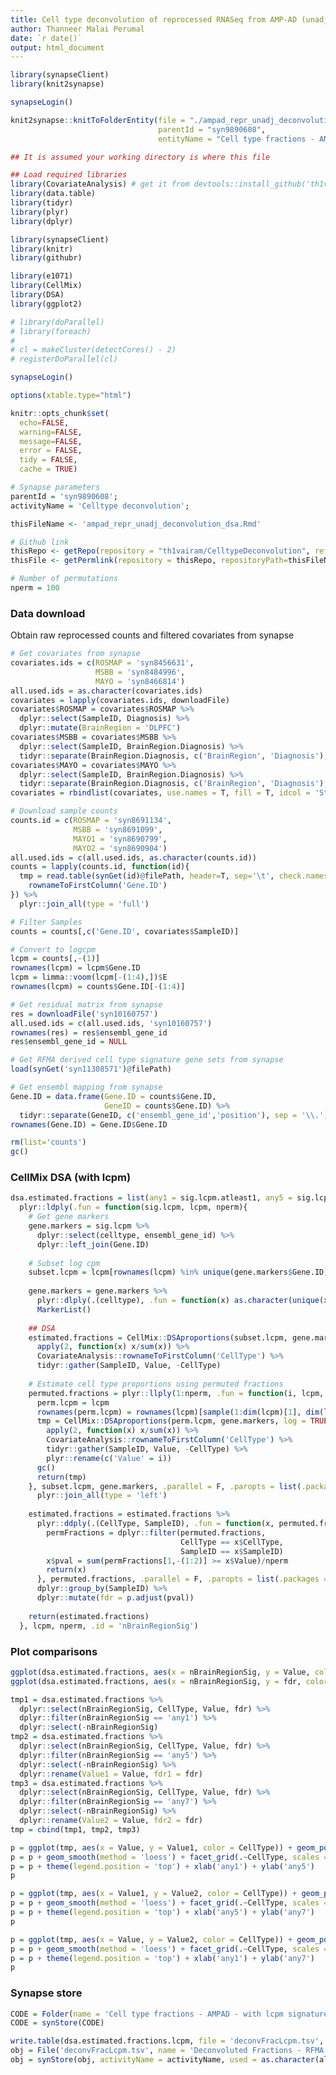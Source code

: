```yaml
---
title: Cell type deconvolution of reprocessed RNASeq from AMP-AD (unadjusted - with RFMA signatures using dsa)
author: Thanneer Malai Perumal
date: `r date()`
output: html_document
---
```

```r
library(synapseClient)
library(knit2synapse)

synapseLogin()

knit2synapse::knitToFolderEntity(file = "./ampad_repr_unadj_deconvolution_dsa.Rmd",
                                 parentId = "syn9890608",
                                 entityName = "Cell type fractions - AMPAD - with lcpm signatures - using DSA")
```

```r
## It is assumed your working directory is where this file

## Load required libraries
library(CovariateAnalysis) # get it from devtools::install_github('th1vairam/CovariateAnalysis@dev')
library(data.table)
library(tidyr)
library(plyr)
library(dplyr)

library(synapseClient)
library(knitr)
library(githubr)

library(e1071)
library(CellMix)
library(DSA)
library(ggplot2)

# library(doParallel)
# library(foreach)
# 
# cl = makeCluster(detectCores() - 2)
# registerDoParallel(cl)

synapseLogin()

options(xtable.type="html")

knitr::opts_chunk$set(
  echo=FALSE,
  warning=FALSE,
  message=FALSE,
  error = FALSE,
  tidy = FALSE,
  cache = TRUE)
```

```r
# Synapse parameters
parentId = 'syn9890608';
activityName = 'Celltype deconvolution';

thisFileName <- 'ampad_repr_unadj_deconvolution_dsa.Rmd'

# Github link
thisRepo <- getRepo(repository = "th1vairam/CelltypeDeconvolution", ref="branch", refName='deconvolute')
thisFile <- getPermlink(repository = thisRepo, repositoryPath=thisFileName)

# Number of permutations
nperm = 100
```
### Data download
Obtain raw reprocessed counts and filtered covariates from synapse
```r
# Get covariates from synapse
covariates.ids = c(ROSMAP = 'syn8456631',
                   MSBB = 'syn8484996',
                   MAYO = 'syn8466814')
all.used.ids = as.character(covariates.ids)
covariates = lapply(covariates.ids, downloadFile)
covariates$ROSMAP = covariates$ROSMAP %>%
  dplyr::select(SampleID, Diagnosis) %>%
  dplyr::mutate(BrainRegion = 'DLPFC')
covariates$MSBB = covariates$MSBB %>%
  dplyr::select(SampleID, BrainRegion.Diagnosis) %>%
  tidyr::separate(BrainRegion.Diagnosis, c('BrainRegion', 'Diagnosis'), sep = '\\.')
covariates$MAYO = covariates$MAYO %>%
  dplyr::select(SampleID, BrainRegion.Diagnosis) %>%
  tidyr::separate(BrainRegion.Diagnosis, c('BrainRegion', 'Diagnosis'), sep = '\\.')
covariates = rbindlist(covariates, use.names = T, fill = T, idcol = 'Study')

# Download sample counts
counts.id = c(ROSMAP = 'syn8691134',
              MSBB = 'syn8691099',
              MAYO1 = 'syn8690799', 
              MAYO2 = 'syn8690904')
all.used.ids = c(all.used.ids, as.character(counts.id))
counts = lapply(counts.id, function(id){
  tmp = read.table(synGet(id)@filePath, header=T, sep='\t', check.names = F, row.names = 1) %>%
    rownameToFirstColumn('Gene.ID')
}) %>%
  plyr::join_all(type = 'full')

# Filter Samples
counts = counts[,c('Gene.ID', covariates$SampleID)]

# Convert to logcpm
lcpm = counts[,-(1)]
rownames(lcpm) = lcpm$Gene.ID
lcpm = limma::voom(lcpm[-(1:4),])$E
rownames(lcpm) = counts$Gene.ID[-(1:4)]

# Get residual matrix from synapse
res = downloadFile('syn10160757')
all.used.ids = c(all.used.ids, 'syn10160757')
rownames(res) = res$ensembl_gene_id
res$ensembl_gene_id = NULL

# Get RFMA derived cell type signature gene sets from synapse
load(synGet('syn11308571')@filePath)

# Get ensembl mapping from synapse
Gene.ID = data.frame(Gene.ID = counts$Gene.ID,
                     GeneID = counts$Gene.ID) %>%
  tidyr::separate(GeneID, c('ensembl_gene_id','position'), sep = '\\.')
rownames(Gene.ID) = Gene.ID$Gene.ID

rm(list='counts')
gc()
```

### CellMix DSA (with lcpm)
```r
dsa.estimated.fractions = list(any1 = sig.lcpm.atleast1, any5 = sig.lcpm.atleast5, any7 = sig.lcpm.atleast7) %>%
  plyr::ldply(.fun = function(sig.lcpm, lcpm, nperm){
    # Get gene markers
    gene.markers = sig.lcpm %>%
      dplyr::select(celltype, ensembl_gene_id) %>%
      dplyr::left_join(Gene.ID) 
    
    # Subset log cpm
    subset.lcpm = lcpm[rownames(lcpm) %in% unique(gene.markers$Gene.ID),]
    
    gene.markers = gene.markers %>%
      plyr::dlply(.(celltype), .fun = function(x) as.character(unique(x$Gene.ID))) %>%
      MarkerList()
      
    ## DSA
    estimated.fractions = CellMix::DSAproportions(subset.lcpm, gene.markers, log = TRUE, verbose = TRUE) %>%
      apply(2, function(x) x/sum(x)) %>%
      CovariateAnalysis::rownameToFirstColumn('CellType') %>%
      tidyr::gather(SampleID, Value, -CellType)
    
    # Estimate cell type proportions using permuted fractions
    permuted.fractions = plyr::llply(1:nperm, .fun = function(i, lcpm, gene.markers){
      perm.lcpm = lcpm
      rownames(perm.lcpm) = rownames(lcpm)[sample(1:dim(lcpm)[1], dim(lcpm)[1])]
      tmp = CellMix::DSAproportions(perm.lcpm, gene.markers, log = TRUE, verbose = TRUE) %>%
        apply(2, function(x) x/sum(x)) %>%
        CovariateAnalysis::rownameToFirstColumn('CellType') %>%
        tidyr::gather(SampleID, Value, -CellType) %>%
        plyr::rename(c('Value' = i))
      gc()
      return(tmp)
    }, subset.lcpm, gene.markers, .parallel = F, .paropts = list(.packages = c('dplyr', 'CovariateAnalysis', 'tidyr', 'CellMix'))) %>%
      plyr::join_all(type = 'left')
    
    estimated.fractions = estimated.fractions %>%
      plyr::ddply(.(CellType, SampleID), .fun = function(x, permuted.fractions){
        permFractions = dplyr::filter(permuted.fractions, 
                                      CellType == x$CellType,
                                      SampleID == x$SampleID)
        x$pval = sum(permFractions[1,-(1:2)] >= x$Value)/nperm
        return(x)
      }, permuted.fractions, .parallel = F, .paropts = list(.packages = c('dplyr'))) %>%
      dplyr::group_by(SampleID) %>%
      dplyr::mutate(fdr = p.adjust(pval))
    
    return(estimated.fractions)
  }, lcpm, nperm, .id = 'nBrainRegionSig')
```
### Plot comparisons
```r
ggplot(dsa.estimated.fractions, aes(x = nBrainRegionSig, y = Value, color = CellType)) + geom_boxplot() + facet_grid(.~CellType) + theme(legend.position = 'top') + ggtitle('Cell type fractions using DSA') + ylab('Fraction')
ggplot(dsa.estimated.fractions, aes(x = nBrainRegionSig, y = fdr, color = CellType)) + geom_boxplot() + facet_grid(.~CellType) + theme(legend.position = 'top') + ggtitle('Cell type fractions using DSA') + ylab('FDR')

tmp1 = dsa.estimated.fractions %>%
  dplyr::select(nBrainRegionSig, CellType, Value, fdr) %>%
  dplyr::filter(nBrainRegionSig == 'any1') %>%
  dplyr::select(-nBrainRegionSig)
tmp2 = dsa.estimated.fractions %>%
  dplyr::select(nBrainRegionSig, CellType, Value, fdr) %>%
  dplyr::filter(nBrainRegionSig == 'any5') %>%
  dplyr::select(-nBrainRegionSig) %>%
  dplyr::rename(Value1 = Value, fdr1 = fdr)
tmp3 = dsa.estimated.fractions %>%
  dplyr::select(nBrainRegionSig, CellType, Value, fdr) %>%
  dplyr::filter(nBrainRegionSig == 'any7') %>%
  dplyr::select(-nBrainRegionSig) %>%
  dplyr::rename(Value2 = Value, fdr2 = fdr)
tmp = cbind(tmp1, tmp2, tmp3)
```
```r
p = ggplot(tmp, aes(x = Value, y = Value1, color = CellType)) + geom_point() 
p = p + geom_smooth(method = 'loess') + facet_grid(.~CellType, scales = 'free')
p = p + theme(legend.position = 'top') + xlab('any1') + ylab('any5')
p

p = ggplot(tmp, aes(x = Value1, y = Value2, color = CellType)) + geom_point() 
p = p + geom_smooth(method = 'loess') + facet_grid(.~CellType, scales = 'free')
p = p + theme(legend.position = 'top') + xlab('any5') + ylab('any7')
p

p = ggplot(tmp, aes(x = Value, y = Value2, color = CellType)) + geom_point() 
p = p + geom_smooth(method = 'loess') + facet_grid(.~CellType, scales = 'free')
p = p + theme(legend.position = 'top') + xlab('any1') + ylab('any7')
p
```

### Synapse store
```r
CODE = Folder(name = 'Cell type fractions - AMPAD - with lcpm signatures - using DSA', parentId = parentId)
CODE = synStore(CODE)

write.table(dsa.estimated.fractions.lcpm, file = 'deconvFracLcpm.tsv', sep = '\t', row.names = F, quote = F)
obj = File('deconvFracLcpm.tsv', name = 'Deconvoluted Fractions - RFMA - dsa', parentId = CODE$properties$id)
obj = synStore(obj, activityName = activityName, used = as.character(all.used.ids), executed = thisFile)
```